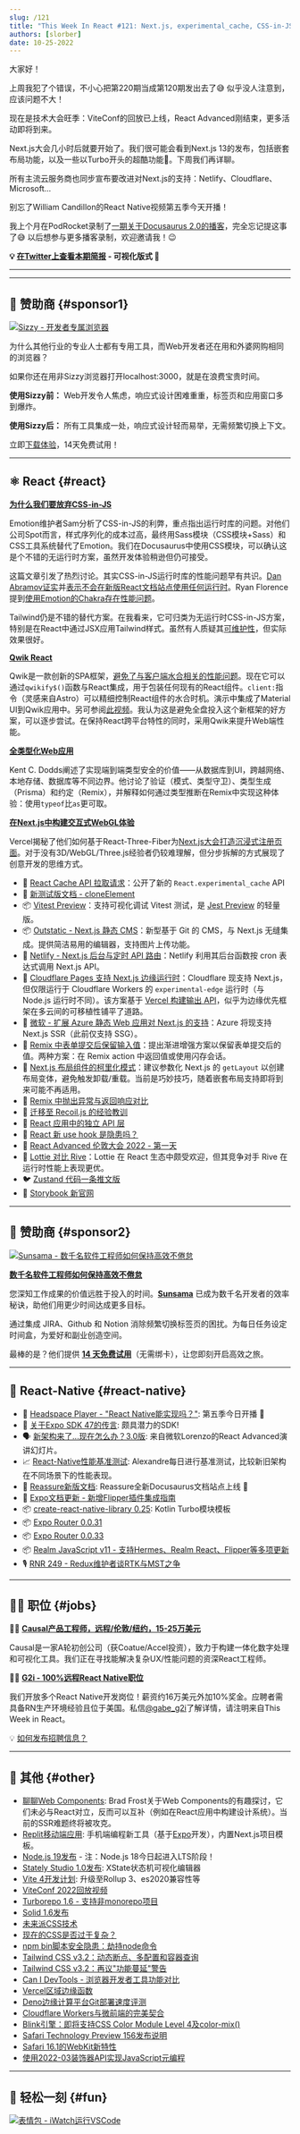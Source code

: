 ```yaml
---
slug: /121
title: "This Week In React #121: Next.js, experimental_cache, CSS-in-JS, Qwikify, Typesafety, 3D, Vitest Preview, Outstatic, Remix, React-Native..."
authors: [slorber]
date: 10-25-2022
---
```


大家好！

上周我犯了个错误，不小心把第220期当成第120期发出去了😅 似乎没人注意到，应该问题不大！

现在是技术大会旺季：ViteConf的回放已上线，React Advanced刚结束，更多活动即将到来。

Next.js大会几小时后就要开始了。我们很可能会看到Next.js 13的发布，包括嵌套布局功能，以及一些以Turbo开头的超酷功能🤭。下周我们再详聊。

所有主流云服务商也同步宣布要改进对Next.js的支持：Netlify、Cloudflare、Microsoft...

别忘了William Candillon的React Native视频第五季今天开播！

我上个月在PodRocket录制了[一期关于Docusaurus 2.0的播客](https://podrocket.logrocket.com/docusaurus)，完全忘记提这事了😅 以后想参与更多播客录制，欢迎邀请我！😉

<!-- truncate -->

**💡 [在Twitter上查看本期简报](https://slo.im/thread) - 可视化版式 🎨**

---


<Support />

---

## 💸 赞助商 {#sponsor1}

[![Sizzy - 开发者专属浏览器](/emails/issues/220/sizzy.jpg)](https://sizzy.co/?utm_campaign=newsletter&utm_source=thisweekinreact)

为什么其他行业的专业人士都有专用工具，而Web开发者还在用和外婆网购相同的浏览器？

如果你还在用非Sizzy浏览器打开localhost:3000，就是在浪费宝贵时间。

**使用Sizzy前：** Web开发令人焦虑，响应式设计困难重重，标签页和应用窗口多到爆炸。

**使用Sizzy后：** 所有工具集成一处，响应式设计轻而易举，无需频繁切换上下文。

立即[下载体验](https://sizzy.co/?utm_campaign=newsletter&utm_source=thisweekinreact)，14天免费试用！

---

## ⚛️ React {#react}

**[为什么我们要放弃CSS-in-JS](https://dev.to/srmagura/why-were-breaking-up-wiht-css-in-js-4g9b)**

Emotion维护者Sam分析了CSS-in-JS的利弊，重点指出运行时库的问题。对他们公司Spot而言，样式序列化的成本过高，最终用Sass模块（CSS模块+Sass）和CSS工具系统替代了Emotion。我们在Docusaurus中使用CSS模块，可以确认这是个不错的无运行时方案，虽然开发体验稍逊但仍可接受。

这篇文章引发了热烈讨论。其实CSS-in-JS运行时库的性能问题早有共识。[Dan Abramov证实](https://twitter.com/dan_abramov/status/1584835028986793984)并[表示不会在新版React文档站点使用任何运行时](https://github.com/reactjs/reactjs.org/issues/5115)。Ryan Florence提到[使用Emotion的Chakra存在性能问题](https://twitter.com/ryanflorence/status/1582835729360572416)。

Tailwind仍是不错的替代方案。在我看来，它可归类为无运行时CSS-in-JS方案，特别是在React中通过JSX应用Tailwind样式。虽然有人质疑其[可维护性](https://twitter.com/hi__mayank/status/1584261503670448128)，但实际效果很好。

**[Qwik React](https://qwik.builder.io/qwikcity/integrations/react/)**

Qwik是一款创新的SPA框架，[避免了与客户端水合相关的性能问题](https://www.builder.io/blog/hydration-is-pure-overhead)。现在它可以通过`qwikify$()`函数与React集成，用于包装任何现有的React组件。`client:`指令（灵感来自Astro）可以精细控制React组件的水合时机。演示中集成了Material UI到Qwik应用中。另可参阅[此视频](https://www.youtube.com/watch?v=fLH28rDu97I)。我认为这是避免全盘投入这个新框架的好方案，可以逐步尝试。在保持React跨平台特性的同时，采用Qwik来提升Web端性能。

**[全类型化Web应用](https://www.epicweb.dev/fully-typed-web-apps)**

Kent C. Dodds阐述了实现端到端类型安全的价值——从数据库到UI，跨越网络、本地存储、数据库等不同边界。他讨论了验证（模式、类型守卫）、类型生成（Prisma）和约定（Remix），并解释如何通过类型推断在Remix中实现这种体验：使用`typeof`比`as`更可取。

**[在Next.js中构建交互式WebGL体验](https://vercel.com/blog/building-an-interactive-webgl-experience-in-next-js)**

Vercel揭秘了他们如何基于React-Three-Fiber为[Next.js大会打造沉浸式注册页面](https://nextjs.org/conf)。对于没有3D/WebGL/Three.js经验者仍较难理解，但分步拆解的方式展现了创意开发的思维方式。

- 👀 [React Cache API 拉取请求](https://github.com/facebook/react/pull/25506)：公开了新的 `React.experimental_cache` API
- 📖 [新测试版文档 - cloneElement](https://twitter.com/dan_abramov/status/1582814754426433537)
- 📦 [Vitest Preview](https://www.vitest-preview.com/)：支持可视化调试 Vitest 测试，是 [Jest Preview](https://www.jest-preview.com/) 的轻量版。
- 📦 [Outstatic - Next.js 静态 CMS](https://outstatic.com/)：新型基于 Git 的 CMS，与 Next.js 无缝集成。提供简洁易用的编辑器，支持图片上传功能。
- 📜 [Netlify - Next.js 后台与定时 API 路由](https://www.netlify.com/blog/new-background-scheduled-api-routes-nextjs/)：Netlify 利用其后台函数按 cron 表达式调用 Next.js API。
- 📜 [Cloudflare Pages 支持 Next.js 边缘运行时](https://blog.cloudflare.com/next-on-pages/)：Cloudflare 现支持 Next.js，但仅限运行于 Cloudflare Workers 的 `experimental-edge` 运行时（与 Node.js 运行时不同）。该方案基于 [Vercel 构建输出 API](https://vercel.com/blog/build-output-api)，似乎为边缘优先框架在多云间的可移植性铺平了道路。
- 📜 [微软 - 扩展 Azure 静态 Web 应用对 Next.js 的支持](https://techcommunity.microsoft.com/t5/apps-on-azure-blog/extending-next-js-support-in-azure-static-web-apps/ba-p/3627975)：Azure 将现支持 Next.js SSR（此前仅支持 SSG）。
- 📜 [Remix 中表单提交后保留输入值](https://sergiodxa.com/articles/persist-inputs-after-a-form-submit-in-remix)：提出渐进增强方案以保留表单提交后的值。两种方案：在 Remix action 中返回值或使用闪存会话。
- 📜 [Next.js 布局组件的柯里化模式](https://creativedesignsguru.com/currying-nextjs-layout/)：建议参数化 Next.js 的 `getLayout` 以创建布局变体，避免触发卸载/重载。当前是巧妙技巧，随着嵌套布局支持即将到来可能不再适用。
- 📜 [Remix 中抛出异常与返回响应对比](https://sergiodxa.com/articles/throwing-vs-returning-responses-in-remix)
- 📜 [迁移至 Recoil.js 的经验教训](https://kitemaker.co/blog/lessons-learned-from-moving-to-recoil)
- 📜 [React 应用中的独立 API 层](https://profy.dev/article/react-architecture-api-layer)
- 🎥 [React 新 use hook 是隐患吗？](https://www.youtube.com/watch?v=ytXM05PVcFU)
- 🎥 [React Advanced 伦敦大会 2022 - 第一天](https://www.youtube.com/watch?v=1x7mI_xuVVo)
- 🧵 [Lottie 对比 Rive](https://twitter.com/guidorosso/status/1582086637328031745)：Lottie 在 React 生态中颇受欢迎，但其竞争对手 Rive 在运行时性能上表现更优。
- 🐦 [Zustand 代码一条推文版](https://twitter.com/dai_shi/status/1583082766081531905)
- 🔗 [Storybook 新官网](https://twitter.com/storybookjs/status/1583175829009289216)

<SubscribeFormEmbed />

---

## 💸 赞助商 {#sponsor2}

[![Sunsama - 数千名软件工程师如何保持高效不倦怠](/emails/issues/121/sunsama.jpg)](https://www.sunsama.com/a/this-week-in-react)

**[数千名软件工程师如何保持高效不倦怠](https://www.sunsama.com/a/this-week-in-react)**

您深知工作成果的价值远胜于投入的时间。[**Sunsama**](https://www.sunsama.com/a/this-week-in-react) 已成为数千名开发者的效率秘诀，助他们用更少时间达成更多目标。

通过集成 JIRA、Github 和 Notion 消除频繁切换标签页的困扰。为每日任务设定时间盒，为爱好和副业创造空间。

最棒的是？他们提供 **[14 天免费试用](https://www.sunsama.com/a/this-week-in-react)**（无需绑卡），让您即刻开启高效之旅。

---

## 📱 React-Native {#react-native}

- 🎥 [Headspace Player - "React Native能实现吗？"](https://www.youtube.com/watch?v=pErnuAx5GjE): 第五季今日开播 🤗
- 🤫 [关于Expo SDK 47的传言](https://twitter.com/tsapeta/status/1582831949030522881): 颇具潜力的SDK!
- 🗣 [新架构来了...现在怎么办？3.0版](https://twitter.com/Kelset/status/1583416697741975552): 来自微软Lorenzo的React Advanced演讲幻灯片。
- 📈 [React-Native性能基准测试](https://twitter.com/almouro/status/1584628478963777537): Alexandre每日进行基准测试，比较新旧架构在不同场景下的性能表现。
- 📖 [Reassure新版文档](https://callstack.github.io/reassure/): Reassure全新Docusaurus文档站点上线 🤗
- 📖 [Expo文档更新 - 新增Flipper插件集成指南](https://twitter.com/amanhimself/status/1583202477469765633)
- 📦 [create-react-native-library 0.25](https://twitter.com/satya164/status/1583462129235263490): Kotlin Turbo模块模板
- 📦 [Expo Router 0.0.31](https://twitter.com/Baconbrix/status/1582875434567409664)
- 📦 [Expo Router 0.0.33](https://twitter.com/Baconbrix/status/1584289284713947136)
- 📦 [Realm JavaScript v11 - 支持Hermes、Realm React、Flipper等多项更新](https://www.mongodb.com/developer/products/realm/realm-javascript-v11-react-native/)
- 🎙️ [RNR 249 - Redux维护者谈RTK与MST之争](https://reactnativeradio.com/episodes/rnr-249-a-redux-maintainers-thoughts-on-rtk-vs-mst)

---

## 🧑‍💻 职位 {#jobs}

🧑‍💼 [**Causal产品工程师，远程/伦敦/纽约，15-25万美元**](https://jobs.lever.co/causal-app/4acaafbe-ef3d-45a6-bbe6-687c022d727c?lever-origin=applied&lever-source%5B%5D=thisweekinreact.com)

Causal是一家A轮初创公司（获Coatue/Accel投资），致力于构建一体化数字处理和可视化工具。我们正在寻找能解决复杂UX/性能问题的资深React工程师。

🧑‍💼 [**G2i - 100%远程React Native职位**](https://twitter.com/gabe_g2i/status/1563204813881425926?s=20&t=ArRLC77BpRwXXCdx8fnUqw)

我们开放多个React Native开发岗位！薪资约16万美元外加10%奖金。应聘者需具备RN生产环境经验且位于美国。私信[@gabe_g2i](https://twitter.com/gabe_g2i)了解详情，请注明来自This Week in React。

💡 [如何发布招聘信息？](https://thisweekinreact.com/sponsor)

---

## 🔀 其他 {#other}

- [聊聊Web Components](https://bradfrost.com/blog/post/lets-talk-about-web-components/): Brad Frost关于Web Components的有趣探讨，它们未必与React对立，反而可以互补（例如在React应用中构建设计系统）。当前的SSR难题终将被攻克。
- [Replit移动端应用](https://twitter.com/amasad/status/1582754714575257600): 手机端编程新工具（基于[Expo](https://twitter.com/amasad/status/1582968657675661314)开发），内置Next.js项目模板。
- [Node.js 19发布](https://www.redhat.com/en/blog/introducing-nodejs-19) - 注：Node.js 18今日起进入LTS阶段！
- [Stately Studio 1.0发布](https://stately.ai/blog/introducing-stately-studio-10): XState状态机可视化编辑器
- [Vite 4开发计划](https://github.com/vitejs/vite/discussions/10570): 升级至Rollup 3、es2020兼容性等
- [ViteConf 2022回放视频](https://viteconf.org/2022/replay)
- [Turborepo 1.6 - 支持非monorepo项目](https://twitter.com/turborepo/status/1583518617970233346)
- [Solid 1.6发布](https://twitter.com/solid_js/status/1583016386984480768)
- [未来派CSS技术](https://www.smashingmagazine.com/2022/10/futuristic-css/)
- [现在的CSS是否过于复杂？](https://css-tricks.com/is-there-too-much-css-now/)
- [npm bin脚本安全隐患：劫持node命令](https://socket.dev/blog/npm-bin-script-confusion)
- [Tailwind CSS v3.2：动态断点、多配置和容器查询](https://twitter.com/adamwathan/status/1582793658168152065)
- [Tailwind CSS v3.2：再议"功能蔓延"警告](https://www.brycewray.com/posts/2022/10/tailwind-css-v3-2-revisiting-feature-creep-warning/)
- [Can I DevTools - 浏览器开发者工具功能对比](https://canidev.tools)
- [Vercel区域边缘函数](https://vercel.com/blog/regional-execution-for-ultra-low-latency-rendering-at-the-edge)
- [Deno边缘计算平台Git部署速度评测](https://deno.com/blog/fastest-git-deploys-to-the-edge)
- [Cloudflare Workers与微前端的完美契合](https://blog.cloudflare.com/better-micro-frontends/)
- [Blink引擎：即将支持CSS Color Module Level 4及color-mix()](https://twitter.com/intenttoship/status/1583110354074116096)
- [Safari Technology Preview 156发布说明](https://webkit.org/blog/13394/release-notes-for-safari-technology-preview-156/)
- [Safari 16.1的WebKit新特性](https://webkit.org/blog/13399/webkit-features-in-safari-16-1/)
- [使用2022-03装饰器API实现JavaScript元编程](https://2ality.com/2022/10/javascript-decorators.html)

---

## 🤭 轻松一刻 {#fun}

[![表情包 - iWatch运行VSCode](/emails/issues/121/meme.png)](https://twitter.com/rohanpdofficial/status/1583455633134977026)